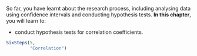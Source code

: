 ::: {.objectivesBox .objectives data-latex="{iconmonstr-target-4-240.png}"}
So far, you have learnt about the research process, including analysing data using confidence intervals and conducting hypothesis tests.
**In this chapter**, you will learn to:

* conduct hypothesis tests for correlation coefficients.
:::


```r
SixSteps(5, 
         "Correlation")
```


